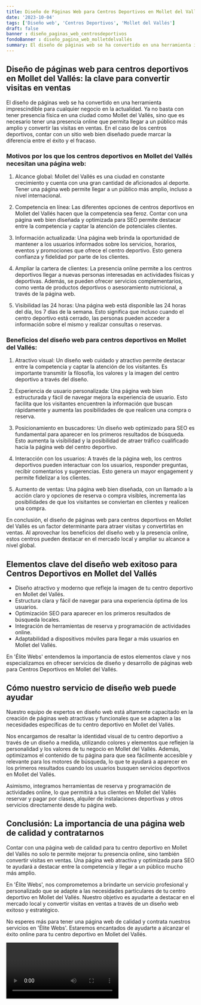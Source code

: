 ```yaml
---
title: Diseño de Páginas Web para Centros Deportivos en Mollet del Vallés
date: '2023-10-04'
tags: ['Diseño web', 'Centros Deportivos', 'Mollet del Vallés']
draft: false
banner : diseño_paginas_web_centrosdeportivos
fondoBanner : diseño_pagina_web_molletdelvallés
summary: El diseño de páginas web se ha convertido en una herramienta imprescindible para cualquier negocio en la actualidad. Ya no basta con tener presencia física en una ciudad como Mollet del Vallés, sino que es necesario tener una presencia online que permita llegar a un público más amplio y convertir las visitas en ventas. En el caso de los centros deportivos, contar con un sitio web bien diseñado puede marcar la diferencia entre el éxito y el fracaso.
---
```


## Diseño de páginas web para centros deportivos en Mollet del Vallés: la clave para convertir visitas en ventas

El diseño de páginas web se ha convertido en una herramienta imprescindible para cualquier negocio en la actualidad. Ya no basta con tener presencia física en una ciudad como Mollet del Vallés, sino que es necesario tener una presencia online que permita llegar a un público más amplio y convertir las visitas en ventas. En el caso de los centros deportivos, contar con un sitio web bien diseñado puede marcar la diferencia entre el éxito y el fracaso.

### Motivos por los que los centros deportivos en Mollet del Vallés necesitan una página web:

1. Alcance global: Mollet del Vallés es una ciudad en constante crecimiento y cuenta con una gran cantidad de aficionados al deporte. Tener una página web permite llegar a un público más amplio, incluso a nivel internacional.

2. Competencia en línea: Las diferentes opciones de centros deportivos en Mollet del Vallés hacen que la competencia sea feroz. Contar con una página web bien diseñada y optimizada para SEO permite destacar entre la competencia y captar la atención de potenciales clientes.

3. Información actualizada: Una página web brinda la oportunidad de mantener a los usuarios informados sobre los servicios, horarios, eventos y promociones que ofrece el centro deportivo. Esto genera confianza y fidelidad por parte de los clientes.

4. Ampliar la cartera de clientes: La presencia online permite a los centros deportivos llegar a nuevas personas interesadas en actividades físicas y deportivas. Además, se pueden ofrecer servicios complementarios, como venta de productos deportivos o asesoramiento nutricional, a través de la página web.

5. Visibilidad las 24 horas: Una página web está disponible las 24 horas del día, los 7 días de la semana. Esto significa que incluso cuando el centro deportivo está cerrado, las personas pueden acceder a información sobre el mismo y realizar consultas o reservas.

### Beneficios del diseño web para centros deportivos en Mollet del Vallés:

1. Atractivo visual: Un diseño web cuidado y atractivo permite destacar entre la competencia y captar la atención de los visitantes. Es importante transmitir la filosofía, los valores y la imagen del centro deportivo a través del diseño.

2. Experiencia de usuario personalizada: Una página web bien estructurada y fácil de navegar mejora la experiencia de usuario. Esto facilita que los visitantes encuentren la información que buscan rápidamente y aumenta las posibilidades de que realicen una compra o reserva.

3. Posicionamiento en buscadores: Un diseño web optimizado para SEO es fundamental para aparecer en los primeros resultados de búsqueda. Esto aumenta la visibilidad y la posibilidad de atraer tráfico cualificado hacia la página web del centro deportivo.

4. Interacción con los usuarios: A través de la página web, los centros deportivos pueden interactuar con los usuarios, responder preguntas, recibir comentarios y sugerencias. Esto genera un mayor engagement y permite fidelizar a los clientes.

5. Aumento de ventas: Una página web bien diseñada, con un llamado a la acción claro y opciones de reserva o compra visibles, incrementa las posibilidades de que los visitantes se conviertan en clientes y realicen una compra.

En conclusión, el diseño de páginas web para centros deportivos en Mollet del Vallés es un factor determinante para atraer visitas y convertirlas en ventas. Al aprovechar los beneficios del diseño web y la presencia online, estos centros pueden destacar en el mercado local y ampliar su alcance a nivel global.

<GifSeo />

<Cta />

## Elementos clave del diseño web exitoso para Centros Deportivos en Mollet del Vallés

- Diseño atractivo y moderno que refleje la imagen de tu centro deportivo en Mollet del Vallés.
- Estructura clara y fácil de navegar para una experiencia óptima de los usuarios.
- Optimización SEO para aparecer en los primeros resultados de búsqueda locales.
- Integración de herramientas de reserva y programación de actividades online.
- Adaptabilidad a dispositivos móviles para llegar a más usuarios en Mollet del Vallés.

En 'Élite Webs' entendemos la importancia de estos elementos clave y nos especializamos en ofrecer servicios de diseño y desarrollo de páginas web para Centros Deportivos en Mollet del Vallés.

## Cómo nuestro servicio de diseño web puede ayudar

Nuestro equipo de expertos en diseño web está altamente capacitado en la creación de páginas web atractivas y funcionales que se adapten a las necesidades específicas de tu centro deportivo en Mollet del Vallés.

Nos encargamos de resaltar la identidad visual de tu centro deportivo a través de un diseño a medida, utilizando colores y elementos que reflejen la personalidad y los valores de tu negocio en Mollet del Vallés. Además, optimizamos el contenido de tu página para que sea fácilmente accesible y relevante para los motores de búsqueda, lo que te ayudará a aparecer en los primeros resultados cuando los usuarios busquen servicios deportivos en Mollet del Vallés.

Asimismo, integramos herramientas de reserva y programación de actividades online, lo que permitirá a tus clientes en Mollet del Vallés reservar y pagar por clases, alquiler de instalaciones deportivas y otros servicios directamente desde tu página web.

## Conclusión: La importancia de una página web de calidad y contratarnos

Contar con una página web de calidad para tu centro deportivo en Mollet del Vallés no solo te permite mejorar tu presencia online, sino también convertir visitas en ventas. Una página web atractiva y optimizada para SEO te ayudará a destacar entre la competencia y llegar a un público mucho más amplio.

En 'Élite Webs', nos comprometemos a brindarte un servicio profesional y personalizado que se adapte a las necesidades particulares de tu centro deportivo en Mollet del Vallés. Nuestro objetivo es ayudarte a destacar en el mercado local y convertir visitas en ventas a través de un diseño web exitoso y estratégico.

No esperes más para tener una página web de calidad y contrata nuestros servicios en 'Élite Webs'. Estaremos encantados de ayudarte a alcanzar el éxito online para tu centro deportivo en Mollet del Vallés.

<Video />

<CtaBot job='Centros Deportivos' city='Mollet del Vallés'/>

<Gmaps query='Mollet del Vallés+españa+maps' />